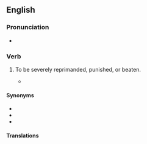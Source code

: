 ==English==

===Pronunciation===
* {{audio|en|en-au-catch hell.ogg|Audio (AU)}}

===Verb===
{{en-verb|catch<,,caught> hell}}

# {{lb|en|idiomatic}} To be severely reprimanded, punished, or beaten.
#* {{quote-journal
|en
|date=July 10, 2018
|author=Jesse Hassenger
|title=Improbably but amusingly, Hotel Transylvania 3 notches a series best
|work=The Onion AV Club
|url=https://film.avclub.com/improbably-but-amusingly-hotel-transylvania-3-notches-1827291143
|page=
|passage=It’s not exactly a Pixar-level examination of complicated family dynamics, and the movie still has plenty of knuckled-headed, Sandler-style boys-will-be-dumbasses shtick: Children everywhere will surely thrill to the sub-subplot about Frank '''catching hell''' about his gambling problem from his wife, Eunice (Fran Drescher)!}}

====Synonyms====
* {{l|en|catch it}}
* {{l|en|cop it}}
* {{l|en|get it}}

====Translations====
{{trans-see|catch heat}}